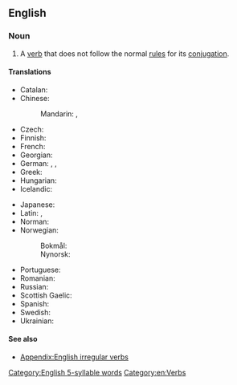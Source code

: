 ==English==
{{wikipedia}}

===Noun===
{{en-noun}}

# A [[verb]] that does not follow the normal [[rule]]s for its [[conjugation]].

====Translations====
{{trans-top|verb that does not follow the normal rules for its conjugation}}
* Catalan: {{t|ca|verb irregular|m}}
* Chinese:
*: Mandarin: {{t|cmn|不規則動詞|sc=Hani}}, {{t|cmn|不规则动词|tr=bù guīzé dòngcí|sc=Hani}}
* Czech: {{t|cs|nepravidelné sloveso|n}}
* Finnish: {{t|fi|epäsäännöllinen verbi}}
* French: {{t+|fr|verbe irrégulier|m}}
* Georgian: {{t|ka|არაწესიერი ზმნა|sc=Geor}}
* German: {{t|de|unregelmäßiges Zeitwort|n}}, {{t+|de|unregelmäßiges Verb|n}}, {{t|de|irreguläres Verb|n}}
* Greek: {{t|el|ανώμαλο ρήμα|n}}
* Hungarian: {{t|hu|rendhagyó ige}}
* Icelandic: {{t|is|óregluleg sögn|f}}
{{trans-mid}}
* Japanese: {{t|ja|不規則動詞|tr=ふきそくどうし, fukisoku dōshi|sc=Jpan}}
* Latin: {{t|la|anomalum verbum|n}}, {{t|la|verbum anomalum|n}}
* Norman: {{t|nrf|vèrbe irrédgulyi|m}}
* Norwegian:
*: Bokmål: {{t|nb|regelmessig verb|n}}
*: Nynorsk: {{t|nn|uregelmessig verb|n}}
* Portuguese: {{t|pt|[[verbo]] [[irregular]]|m}}
* Romanian: {{t+|ro|verb neregulat|n}}
* Russian: {{t+|ru|непра́вильный глаго́л|m}}
* Scottish Gaelic: {{t|gd|gnìomhair neo-riaghailteach}}
* Spanish: {{t|es|verbo irregular|m}}
* Swedish: {{t|sv|oregelbundet verb|n}}
* Ukrainian: {{t|uk|непра́вильне дієсло́во|n}}
{{trans-bottom}}

====See also====
* [[Appendix:English irregular verbs]]

[[Category:English 5-syllable words]]
[[Category:en:Verbs]]